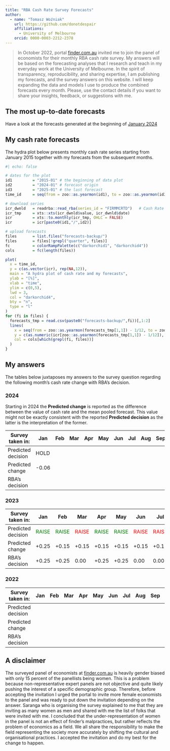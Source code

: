 ```yaml
---
title: "RBA Cash Rate Survey Forecasts"
author: 
  - name: "Tomasz Woźniak"
    url: https://github.com/donotdespair
    affiliations:
      - University of Melbourne
    orcid: 0000-0003-2212-2378
---
```


> In October 2022, portal [finder.com.au](https://www.finder.com.au/rba-cash-rate) invited me to join the panel of economists for their monthly RBA cash rate survey. My answers will be based on the forecasting analyses that I research and teach in my everyday work at the University of Melbourne. In the spirit of transparency, reproducibility, and sharing expertise, I am publishing my forecasts, and the survey answers on this website. I will keep expanding the data and models I use to produce the combined forecasts every month. Please, use the contact details if you want to share your insights, feedback, or suggestions with me.

## The most up-to-date forecasts

Have a look at the forecasts generated at the beginning of [January 2024](2024_01.qmd)

## My cash rate forecasts

The hydra plot below presents monthly cash rate series starting from January 2015 together with my forecasts from the subsequent months.

```r
#| echo: false

# dates for the plot
id1         = "2015-01" # the beginning of data plot
id2         = "2024-01" # forecast origin
id3         = "2025-01" # the last forecast
time_id     = seq(from = zoo::as.yearmon(id1), to = zoo::as.yearmon(id3), by = 1/12)

# download series
icr_dwnld   = readrba::read_rba(series_id = "FIRMMCRTD")   # Cash Rate Target
icr_tmp     = xts::xts(icr_dwnld$value, icr_dwnld$date)
icr         = xts::to.monthly(icr_tmp, OHLC = FALSE)
icr         = icr[paste0(id1,"/",id2)]

# upload forecasts
files       = list.files("forecasts-backup/")
files       = files[!grepl("quarter", files)]
fc          = colorRampPalette(c("darkorchid1", "darkorchid4"))
cols        = fc(length(files))

plot(
  x = time_id, 
  y = c(as.vector(icr), rep(NA,12)), 
  main = "A hydra plot of cash rate and my forecasts",
  ylab = "[%]", 
  xlab = "time", 
  ylim = c(0,5),
  lwd = 3, 
  col = "darkorchid4",
  bty = "n", 
  type = "l"
)
for (fi in files) {
  forecasts_tmp = read.csv(paste0("forecasts-backup/",fi))[,1:2]
  lines( 
    x = seq(from = zoo::as.yearmon(forecasts_tmp[1,1]) - 1/12, to = zoo::as.yearmon(tail(forecasts_tmp[,1], 1)), by = 1/12),
    y = c(as.numeric(icr[zoo::as.yearmon(forecasts_tmp[1,1]) - 1/12]), forecasts_tmp[,2]),
    col = cols[which(grepl(fi, files))]
  )
}

```

## My answers

The tables below juxtaposes my answers to the survey question regarding the following month's cash rate change with RBA's decision.

### 2024

Starting in 2024 the **Predicted change** is reported as the difference between the value of cash rate and the mean pooled forecast. This value might not be exactly consistent with the reported **Predicted decision** as the latter is the interpretation of the former.

| Survey taken in:   | Jan   | Feb | Mar | Apr | May | Jun | Jul | Aug | Sep | Oct | Nov |
|--------------------|-------|-----|-----|-----|-----|-----|-----|-----|-----|-----|-----|
| Predicted decision | HOLD  |     |     |     |     |     |     |     |     |     |     |
| Predicted change   | -0.06 |     |     |     |     |     |     |     |     |     |     |
| RBA's decision     |       |     |     |     |     |     |     |     |     |     |     |

### 2023

| Survey taken in:   | Jan                              | Feb                              | Mar                            | Apr                              | May                              | Jun                            | Jul                            | Aug                             | Sep                             | Oct                           | Nov                             |
|------|------|------|------|------|------|------|------|------|------|------|------|
| Predicted decision | <font color="green">RAISE</font> | <font color="green">RAISE</font> | <font color="red">RAISE</font> | <font color="green">RAISE</font> | <font color="green">RAISE</font> | <font color="red">RAISE</font> | <font color="red">RAISE</font> | <font color="green">HOLD</font> | <font color="green">HOLD</font> | <font color="red">HOLD</font> | <font color="green">HOLD</font> |
| Predicted change   | +0.25                            | +0.15                            | +0.15                          | +0.15                            | +0.15                            | +0.15                          | +0.15                          | 0.00                            | 0.00                            | 0.00                          | 0.00                            |
| RBA's decision     | +0.25                            | +0.25                            | 0.00                           | +0.25                            | +0.25                            | 0.00                           | 0.00                           | 0.00                            | 0.00                            | +0.25                         | 0.00                            |

### 2022

| Survey taken in:   | Jan | Feb | Mar | Apr | May | Jun | Jul | Aug | Sep | Oct                              | Nov                              |
|------|------|------|------|------|------|------|------|------|------|-------|-------|
| Predicted decision |     |     |     |     |     |     |     |     |     | <font color="green">RAISE</font> | <font color="green">RAISE</font> |
| Predicted change   |     |     |     |     |     |     |     |     |     | +0.5                             | +0.25                            |
| RBA's decision     |     |     |     |     |     |     |     |     |     | +0.25                            | +0.25                            |

## A disclaimer

The surveyed panel of economists at [finder.com.au](https://www.finder.com.au/rba-cash-rate) is heavily gender biased with only 15 percent of the panellists being women. This is a problem because non-representative expert panels are not objective and quite likely pushing the interest of a specific demographic group. Therefore, before accepting the invitation I urged the portal to invite more female economists to the panel and was ready to put down the invitation depending on the answer. Saranga who is organising the survey explained to me that they are inviting as many women as men and shared with me the list of folks that were invited with me. I concluded that the under-representation of women in the panel is not an effect of finder's malpractices, but rather reflects the problem of economics as a field. We all share the responsibility to make the field representing the society more accurately by shifting the cultural and organisational practices. I accepted the invitation and do my best for the change to happen.
